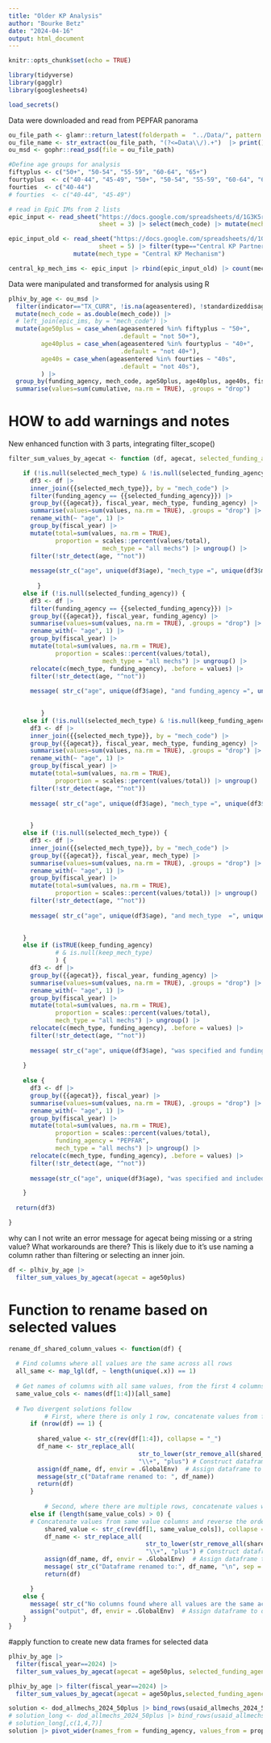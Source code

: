 ```yaml
---
title: "Older KP Analysis"
author: "Bourke Betz"
date: "2024-04-16"
output: html_document
---
```


```r
knitr::opts_chunk$set(echo = TRUE)

```

```r
library(tidyverse)
library(gagglr)
library(googlesheets4)

load_secrets()
```

Data were downloaded and read from PEPFAR panorama
```r
ou_file_path <- glamr::return_latest(folderpath =  "../Data/", pattern = "OU_IM_FY2") |> print()
ou_file_name <- str_extract(ou_file_path, "(?<=Data\\/).+")  |> print()
ou_msd <- gophr::read_psd(file = ou_file_path)
```
```r
#Define age groups for analysis
fiftyplus <- c("50+", "50-54", "55-59", "60-64", "65+")
fourtyplus  <- c("40-44", "45-49", "50+", "50-54", "55-59", "60-64", "65+")
fourties  <- c("40-44")
# fourties  <- c("40-44", "45-49")

```

```r
# read in EpiC IMs from 2 lists
epic_input <- read_sheet("https://docs.google.com/spreadsheets/d/1G3K5rXeU54FN54FehPa6LCsJLnAx0rD5aVtrJ5ys-hw/edit#gid=797015621",
                         sheet = 3) |> select(mech_code) |> mutate(mech_type = "Central KP Partner Mechanism") 

epic_input_old <- read_sheet("https://docs.google.com/spreadsheets/d/1G3K5rXeU54FN54FehPa6LCsJLnAx0rD5aVtrJ5ys-hw/edit#gid=797015621",
                         sheet = 5) |> filter(type=="Central KP Partner Mechanism") |> select(mech_code) |> 
                  mutate(mech_type = "Central KP Mechanism")

central_kp_mech_ims <- epic_input |> rbind(epic_input_old) |> count(mech_code, mech_type) |> select(-n)
```



Data were manipulated and transformed for analysis using R
```r
plhiv_by_age <- ou_msd |>
  filter(indicator=="TX_CURR", !is.na(ageasentered), !standardizeddisaggregate == "Age/Sex/ARVDispense/HIVStatus") |> 
  mutate(mech_code = as.double(mech_code)) |> 
  # left_join(epic_ims, by = "mech_code") |> 
  mutate(age50plus = case_when(ageasentered %in% fiftyplus ~ "50+",
                               .default = "not 50+"),
         age40plus = case_when(ageasentered %in% fourtyplus ~ "40+",
                               .default = "not 40+"),
         age40s = case_when(ageasentered %in% fourties ~ "40s",
                               .default = "not 40s"),
         ) |> 
  group_by(funding_agency, mech_code, age50plus, age40plus, age40s, fiscal_year, indicator) |> 
  summarise(values=sum(cumulative, na.rm = TRUE), .groups = "drop")

```

# HOW to add warnings and notes



New enhanced function with 3 parts, integrating filter_scope()
```r

filter_sum_values_by_agecat <- function (df, agecat, selected_funding_agency = NULL, selected_mech_type = NULL, keep_funding_agency = NULL) {

    if (!is.null(selected_mech_type) & !is.null(selected_funding_agency)) {
      df3 <- df |>
      inner_join({{selected_mech_type}}, by = "mech_code") |> 
      filter(funding_agency == {{selected_funding_agency}}) |> 
      group_by({{agecat}}, fiscal_year, mech_type, funding_agency) |>
      summarise(values=sum(values, na.rm = TRUE), .groups = "drop") |>
      rename_with(~ "age", 1) |>
      group_by(fiscal_year) |>
      mutate(total=sum(values, na.rm = TRUE),
             proportion = scales::percent(values/total),
                          mech_type = "all mechs") |> ungroup() |>
      filter(!str_detect(age, "^not"))
      
      message(str_c("age", unique(df3$age), "mech_type =", unique(df3$mech_type), "and funding_agency =", unique(df3$funding_agency), "values were specified and included in the output.", sep = " "))
      
        }
    else if (!is.null(selected_funding_agency)) {
      df3 <- df |>
      filter(funding_agency == {{selected_funding_agency}}) |> 
      group_by({{agecat}}, fiscal_year, funding_agency) |>
      summarise(values=sum(values, na.rm = TRUE), .groups = "drop") |>
      rename_with(~ "age", 1) |>
      group_by(fiscal_year) |>
      mutate(total=sum(values, na.rm = TRUE),
             proportion = scales::percent(values/total),
                          mech_type = "all mechs") |> ungroup() |>
      relocate(c(mech_type, funding_agency), .before = values) |> 
      filter(!str_detect(age, "^not"))
      
      message( str_c("age", unique(df3$age), "and funding_agency =", unique(df3$funding_agency), "values were specified and included in the output. \n  mech_type was not specified.", sep = " "))

      
         }
    else if (!is.null(selected_mech_type) & !is.null(keep_funding_agency)) {
      df3 <- df |>
      inner_join({{selected_mech_type}}, by = "mech_code") |> 
      group_by({{agecat}}, fiscal_year, mech_type, funding_agency) |>
      summarise(values=sum(values, na.rm = TRUE), .groups = "drop") |>
      rename_with(~ "age", 1) |>
      group_by(fiscal_year) |>
      mutate(total=sum(values, na.rm = TRUE),
             proportion = scales::percent(values/total)) |> ungroup() |>
      filter(!str_detect(age, "^not"))
      
      message( str_c("age", unique(df3$age), "mech_type =", unique(df3$mech_type), "values were specified. \n Funding agency was included in the output but not explicitly specified .", sep = " "))

      
      }
    else if (!is.null(selected_mech_type)) {
      df3 <- df |>
      inner_join({{selected_mech_type}}, by = "mech_code") |> 
      group_by({{agecat}}, fiscal_year, mech_type) |>
      summarise(values=sum(values, na.rm = TRUE), .groups = "drop") |>
      rename_with(~ "age", 1) |>
      group_by(fiscal_year) |>
      mutate(total=sum(values, na.rm = TRUE),
             proportion = scales::percent(values/total)) |> ungroup() |>
      filter(!str_detect(age, "^not"))
      
      message( str_c("age", unique(df3$age), "and mech_type  =", unique(df3$mech_type), "values were specified. \n funding_agency was neither specified nor included in the output.", sep = " "))

      
    }
    else if (isTRUE(keep_funding_agency) 
             # & is.null(keep_mech_type)
             ) {
      df3 <- df |>
      group_by({{agecat}}, fiscal_year, funding_agency) |>
      summarise(values=sum(values, na.rm = TRUE), .groups = "drop") |>
      rename_with(~ "age", 1) |>
      group_by(fiscal_year) |>
      mutate(total=sum(values, na.rm = TRUE),
             proportion = scales::percent(values/total),
             mech_type = "all mechs") |> ungroup() |>
      relocate(c(mech_type, funding_agency), .before = values) |> 
      filter(!str_detect(age, "^not"))
      
      message( str_c("age", unique(df3$age), "was specified and funding_agency was kept but not specified. \n mech_type was neither specified nor included in the output.", sep = " "))
      
    }
    
    else {
      df3 <- df |>
      group_by({{agecat}}, fiscal_year) |>
      summarise(values=sum(values, na.rm = TRUE), .groups = "drop") |>
      rename_with(~ "age", 1) |>
      group_by(fiscal_year) |>
      mutate(total=sum(values, na.rm = TRUE),
             proportion = scales::percent(values/total),
             funding_agency = "PEPFAR",
             mech_type = "all mechs") |> ungroup() |>
      relocate(c(mech_type, funding_agency), .before = values) |> 
      filter(!str_detect(age, "^not"))
      
      message(str_c("age", unique(df3$age), "was specified and included in the output. \n mech_type and funding_agency were neither specified nor included in the output.", sep = " "))

    }
  
  return(df3)

}
```

why can I not write an error message for agecat being missing or a string value? What workarounds are there? This is likely due to it's use naming a column rather than filtering or selecting an inner join.

```r

df <- plhiv_by_age |> 
  filter_sum_values_by_agecat(agecat = age50plus)

```

# Function to rename based on selected values
```r
rename_df_shared_column_values <- function(df) {
  
  # Find columns where all values are the same across all rows
  all_same <- map_lgl(df, ~ length(unique(.x)) == 1)
  
  # Get names of columns with all same values, from the first 4 columns
  same_value_cols <- names(df[1:4])[all_same]
  
  # Two divergent solutions follow
          # First, where there is only 1 row, concatenate values from first 4 columns to construct df name
      if (nrow(df) == 1) {
        
        shared_value <- str_c(rev(df[1:4]), collapse = "_")
        df_name <- str_replace_all(
                                    str_to_lower(str_remove_all(shared_value, " ")),
                                    "\\+", "plus") # Construct dataframe name, removing all spaces, replacing + with plus
        assign(df_name, df, envir = .GlobalEnv)  # Assign dataframe to the constructed name
        message(str_c("Dataframe renamed to: ", df_name))
        return(df)
      }
   
          # Second, where there are multiple rows, concatenate values where there is a shared value to construct dataframe name
      else if (length(same_value_cols) > 0) {
      # Concatenate values from same value columns and reverse the order
          shared_value <- str_c(rev(df[1, same_value_cols]), collapse = "_")
          df_name <- str_replace_all(
                                      str_to_lower(str_remove_all(shared_value, " ")),
                                      "\\+", "plus") # Construct dataframe name, removing all spaces, replacing + with plus
          assign(df_name, df, envir = .GlobalEnv)  # Assign dataframe to the constructed name
          message( str_c("Dataframe renamed to:", df_name, "\n", sep = " "))
          return(df)

      }
    else {
      message( str_c("No columns found where all values are the same across all rows. Default name 'output' used.\n", sep = " "))
      assign("output", df, envir = .GlobalEnv)  # Assign dataframe to default name 'output'
    }
}
```

#apply function to create new data frames for selected data
```r
plhiv_by_age |> 
  filter(fiscal_year==2024) |>
  filter_sum_values_by_agecat(agecat = age50plus, selected_funding_agency = "DOD") |> rename_df_shared_column_values()

plhiv_by_age |> filter(fiscal_year==2024) |> 
  filter_sum_values_by_agecat(agecat = age50plus,selected_funding_agency = "USAID") |> rename_df_shared_column_values()

```

```r
solution <- dod_allmechs_2024_50plus |> bind_rows(usaid_allmechs_2024_50plus) |> select(c(1,4,7)) |>  print()
# solution_long <- dod_allmechs_2024_50plus |> bind_rows(usaid_allmechs_2024_50plus) 
# solution_long[,c(1,4,7)]
solution |> pivot_wider(names_from = funding_agency, values_from = proportion)
```

